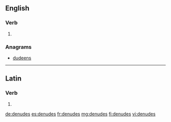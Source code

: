 ==English==

===Verb===
{{head|en|verb form}}

# {{en-third-person singular of|denude}}

===Anagrams===
* [[dudeens#English|dudeens]]

----

==Latin==

===Verb===
{{la-verb-form|dēnūdēs}}

# {{inflection of|dēnūdō||2|s|pres|actv|subj|lang=la}}

[[de:denudes]]
[[es:denudes]]
[[fr:denudes]]
[[mg:denudes]]
[[fi:denudes]]
[[vi:denudes]]